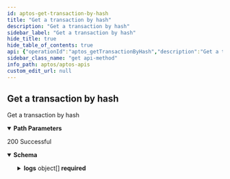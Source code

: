 ```yaml
---
id: aptos-get-transaction-by-hash
title: "Get a transaction by hash"
description: "Get a transaction by hash"
sidebar_label: "Get a transaction by hash"
hide_title: true
hide_table_of_contents: true
api: {"operationId":"aptos_getTransactionByHash","description":"Get a transaction by hash","parameters":[{"name":"hash","required":true,"in":"path","schema":{"type":"string"}}],"responses":{"200":{"description":"200 Successful","content":{"application/json":{"schema":{"type":"object","properties":{"blockHeight":{"type":"number","example":1,"description":"blockHeight"},"blockTime":{"format":"date-time","type":"string","example":"2023-06-14 14:14:42.380","description":"blockTime"},"timestamp":{"type":"number","example":1,"description":"timestamp"},"version":{"type":"number","example":1,"description":"version"},"type":{"type":"string","example":"block_metadata_transaction","description":"type"},"hash":{"type":"string","example":"0xbf3d139d0bbe68f1db6d393b135c2ed12ab5ec1635f08b26994180d1e6434dd1","description":"hash"},"sender":{"type":"string","example":"0xe0a2Bd4258D2768837BAa26A28fE71Dc079f84c7","description":"sender"},"sentTo":{"type":"string","example":"0x8b24Eb4E6aAe906058242D83e51fB077370c4720","description":"sentTo"},"function":{"type":"string","example":"function","description":"function"},"amount":{"type":"number","example":1,"description":"amount"},"gas":{"type":"number","example":1,"description":"gas"},"logs":{"description":"The logs of the transaction","type":"array","items":{"type":"object","properties":{"blockHeight":{"type":"number","example":48569766,"description":"blockHeight"},"blockTime":{"format":"date-time","type":"string","example":"2023-06-13 18:17:09.819","description":"blockTime"},"timestamp":{"type":"number","example":1686655029819390,"description":"timestamp"},"txVersion":{"type":"number","example":125033617,"description":"txVersion"},"txHash":{"type":"string","example":"0xdf4b0d8b621cd39e3d3dc4e24f82f0ad045014653aa0ccee9256810e1db3c8ef","description":"txHash"},"txType":{"type":"string","example":"block_metadata_transaction","description":"txType"},"creationNumber":{"type":"number","example":3,"description":"creationNumber"},"accountAddress":{"type":"string","example":"0xb723f7fb05992065f97b0562bf5a6eac95f6044134efd2ee2bf95607eb1942c7","description":"accountAddress"},"sequenceNumber":{"type":"number","example":17,"description":"sequenceNumber"},"type":{"type":"string","example":"0x1::coin::WithdrawEvent","description":"type"},"eventIndex":{"type":"number","example":1,"description":"eventIndex"},"amount":{"type":"number","example":4441891,"description":"amount","nullable":true},"moduleName":{"type":"string","example":"0x6173736574","description":"moduleName","nullable":true},"structName":{"type":"string","example":"0x6173736574","description":"structName","nullable":true},"data":{"type":"string","example":"{\"amount\": \"11385\"}","description":"data"}},"required":["blockHeight","blockTime","timestamp","txVersion","txHash","txType","creationNumber","accountAddress","sequenceNumber","type","eventIndex","amount","moduleName","structName","data"],"title":"LogResponseDto"}}},"required":["blockHeight","blockTime","timestamp","version","type","hash","sender","sentTo","function","amount","gas","logs"],"title":"TransactionResponseDto"}}}}},"tags":["Get transactions"],"security":[{"apiKey":[]}],"method":"get","path":"/v1/transactions/hash/{hash}","servers":[{"url":"https://aptos-mainnet-api.blocklens.io","description":"Aptos Mainnet Dev Server"}],"securitySchemes":{"bearer":{"scheme":"bearer","bearerFormat":"JWT","type":"http"},"basic":{"type":"http","scheme":"basic"},"apiKey":{"type":"apiKey","name":"X-API-KEY","in":"header"}},"info":{"title":"APTOS APIs","description":"Swagger documentation","version":"1.0.0","contact":{}},"postman":{"name":"Get a transaction by hash","description":{"content":"Get a transaction by hash","type":"text/plain"},"url":{"path":["v1","transactions","hash",":hash"],"host":["{{baseUrl}}"],"query":[],"variable":[{"disabled":false,"description":{"content":"(Required) ","type":"text/plain"},"type":"any","value":"","key":"hash"}]},"header":[{"key":"Accept","value":"application/json"}],"method":"GET","auth":{"type":"apikey","apikey":[{"type":"any","value":"X-API-KEY","key":"key"},{"type":"any","value":"<API Key>","key":"value"},{"type":"any","value":"header","key":"in"}]}}}
sidebar_class_name: "get api-method"
info_path: aptos/aptos-apis
custom_edit_url: null
---
```



## Get a transaction by hash



Get a transaction by hash

<details style={{"marginBottom":"1rem"}} data-collapsed={false} open={true}><summary style={{}}><strong>Path Parameters</strong></summary><div><ul><ParamsItem className={"paramsItem"} param={{"name":"hash","required":true,"in":"path","schema":{"type":"string"}}}></ParamsItem></ul></div></details><div><ApiTabs><TabItem label={"200"} value={"200"}><div>

200 Successful

</div><div><MimeTabs schemaType={"response"}><TabItem label={"application/json"} value={"application/json"}><SchemaTabs><TabItem label={"Schema"} value={"Schema"}><details style={{}} data-collapsed={false} open={true}><summary style={{"textAlign":"left"}}><strong>Schema</strong></summary><div style={{"textAlign":"left","marginLeft":"1rem"}}></div><ul style={{"marginLeft":"1rem"}}><SchemaItem collapsible={false} name={"blockHeight"} required={true} schemaName={"number"} qualifierMessage={undefined} schema={{"type":"number","example":1,"description":"blockHeight"}}></SchemaItem><SchemaItem collapsible={false} name={"blockTime"} required={true} schemaName={"date-time"} qualifierMessage={undefined} schema={{"format":"date-time","type":"string","example":"2023-06-14 14:14:42.380","description":"blockTime"}}></SchemaItem><SchemaItem collapsible={false} name={"timestamp"} required={true} schemaName={"number"} qualifierMessage={undefined} schema={{"type":"number","example":1,"description":"timestamp"}}></SchemaItem><SchemaItem collapsible={false} name={"version"} required={true} schemaName={"number"} qualifierMessage={undefined} schema={{"type":"number","example":1,"description":"version"}}></SchemaItem><SchemaItem collapsible={false} name={"type"} required={true} schemaName={"string"} qualifierMessage={undefined} schema={{"type":"string","example":"block_metadata_transaction","description":"type"}}></SchemaItem><SchemaItem collapsible={false} name={"hash"} required={true} schemaName={"string"} qualifierMessage={undefined} schema={{"type":"string","example":"0xbf3d139d0bbe68f1db6d393b135c2ed12ab5ec1635f08b26994180d1e6434dd1","description":"hash"}}></SchemaItem><SchemaItem collapsible={false} name={"sender"} required={true} schemaName={"string"} qualifierMessage={undefined} schema={{"type":"string","example":"0xe0a2Bd4258D2768837BAa26A28fE71Dc079f84c7","description":"sender"}}></SchemaItem><SchemaItem collapsible={false} name={"sentTo"} required={true} schemaName={"string"} qualifierMessage={undefined} schema={{"type":"string","example":"0x8b24Eb4E6aAe906058242D83e51fB077370c4720","description":"sentTo"}}></SchemaItem><SchemaItem collapsible={false} name={"function"} required={true} schemaName={"string"} qualifierMessage={undefined} schema={{"type":"string","example":"function","description":"function"}}></SchemaItem><SchemaItem collapsible={false} name={"amount"} required={true} schemaName={"number"} qualifierMessage={undefined} schema={{"type":"number","example":1,"description":"amount"}}></SchemaItem><SchemaItem collapsible={false} name={"gas"} required={true} schemaName={"number"} qualifierMessage={undefined} schema={{"type":"number","example":1,"description":"gas"}}></SchemaItem><SchemaItem collapsible={true} className={"schemaItem"}><details style={{}}><summary style={{}}><strong>logs</strong><span style={{"opacity":"0.6"}}> object[]</span><strong style={{"fontSize":"var(--ifm-code-font-size)","color":"var(--openapi-required)"}}> required</strong></summary><div style={{"marginLeft":"1rem"}}><div style={{"marginTop":".5rem","marginBottom":".5rem"}}>

The logs of the transaction

</div><li><div style={{"fontSize":"var(--ifm-code-font-size)","opacity":"0.6","marginLeft":"-.5rem","paddingBottom":".5rem"}}>Array [</div></li><SchemaItem collapsible={false} name={"blockHeight"} required={true} schemaName={"number"} qualifierMessage={undefined} schema={{"type":"number","example":48569766,"description":"blockHeight"}}></SchemaItem><SchemaItem collapsible={false} name={"blockTime"} required={true} schemaName={"date-time"} qualifierMessage={undefined} schema={{"format":"date-time","type":"string","example":"2023-06-13 18:17:09.819","description":"blockTime"}}></SchemaItem><SchemaItem collapsible={false} name={"timestamp"} required={true} schemaName={"number"} qualifierMessage={undefined} schema={{"type":"number","example":1686655029819390,"description":"timestamp"}}></SchemaItem><SchemaItem collapsible={false} name={"txVersion"} required={true} schemaName={"number"} qualifierMessage={undefined} schema={{"type":"number","example":125033617,"description":"txVersion"}}></SchemaItem><SchemaItem collapsible={false} name={"txHash"} required={true} schemaName={"string"} qualifierMessage={undefined} schema={{"type":"string","example":"0xdf4b0d8b621cd39e3d3dc4e24f82f0ad045014653aa0ccee9256810e1db3c8ef","description":"txHash"}}></SchemaItem><SchemaItem collapsible={false} name={"txType"} required={true} schemaName={"string"} qualifierMessage={undefined} schema={{"type":"string","example":"block_metadata_transaction","description":"txType"}}></SchemaItem><SchemaItem collapsible={false} name={"creationNumber"} required={true} schemaName={"number"} qualifierMessage={undefined} schema={{"type":"number","example":3,"description":"creationNumber"}}></SchemaItem><SchemaItem collapsible={false} name={"accountAddress"} required={true} schemaName={"string"} qualifierMessage={undefined} schema={{"type":"string","example":"0xb723f7fb05992065f97b0562bf5a6eac95f6044134efd2ee2bf95607eb1942c7","description":"accountAddress"}}></SchemaItem><SchemaItem collapsible={false} name={"sequenceNumber"} required={true} schemaName={"number"} qualifierMessage={undefined} schema={{"type":"number","example":17,"description":"sequenceNumber"}}></SchemaItem><SchemaItem collapsible={false} name={"type"} required={true} schemaName={"string"} qualifierMessage={undefined} schema={{"type":"string","example":"0x1::coin::WithdrawEvent","description":"type"}}></SchemaItem><SchemaItem collapsible={false} name={"eventIndex"} required={true} schemaName={"number"} qualifierMessage={undefined} schema={{"type":"number","example":1,"description":"eventIndex"}}></SchemaItem><SchemaItem collapsible={false} name={"amount"} required={true} schemaName={"number"} qualifierMessage={undefined} schema={{"type":"number","example":4441891,"description":"amount","nullable":true}}></SchemaItem><SchemaItem collapsible={false} name={"moduleName"} required={true} schemaName={"string"} qualifierMessage={undefined} schema={{"type":"string","example":"0x6173736574","description":"moduleName","nullable":true}}></SchemaItem><SchemaItem collapsible={false} name={"structName"} required={true} schemaName={"string"} qualifierMessage={undefined} schema={{"type":"string","example":"0x6173736574","description":"structName","nullable":true}}></SchemaItem><SchemaItem collapsible={false} name={"data"} required={true} schemaName={"string"} qualifierMessage={undefined} schema={{"type":"string","example":"{\"amount\": \"11385\"}","description":"data"}}></SchemaItem><li><div style={{"fontSize":"var(--ifm-code-font-size)","opacity":"0.6","marginLeft":"-.5rem"}}>]</div></li></div></details></SchemaItem></ul></details></TabItem><TabItem label={"Example (from schema)"} value={"Example (from schema)"}><ResponseSamples responseExample={"{\n  \"blockHeight\": 1,\n  \"blockTime\": \"2023-06-14 14:14:42.380\",\n  \"timestamp\": 1,\n  \"version\": 1,\n  \"type\": \"block_metadata_transaction\",\n  \"hash\": \"0xbf3d139d0bbe68f1db6d393b135c2ed12ab5ec1635f08b26994180d1e6434dd1\",\n  \"sender\": \"0xe0a2Bd4258D2768837BAa26A28fE71Dc079f84c7\",\n  \"sentTo\": \"0x8b24Eb4E6aAe906058242D83e51fB077370c4720\",\n  \"function\": \"function\",\n  \"amount\": 1,\n  \"gas\": 1,\n  \"logs\": [\n    {\n      \"blockHeight\": 48569766,\n      \"blockTime\": \"2023-06-13 18:17:09.819\",\n      \"timestamp\": 1686655029819390,\n      \"txVersion\": 125033617,\n      \"txHash\": \"0xdf4b0d8b621cd39e3d3dc4e24f82f0ad045014653aa0ccee9256810e1db3c8ef\",\n      \"txType\": \"block_metadata_transaction\",\n      \"creationNumber\": 3,\n      \"accountAddress\": \"0xb723f7fb05992065f97b0562bf5a6eac95f6044134efd2ee2bf95607eb1942c7\",\n      \"sequenceNumber\": 17,\n      \"type\": \"0x1::coin::WithdrawEvent\",\n      \"eventIndex\": 1,\n      \"amount\": 4441891,\n      \"moduleName\": \"0x6173736574\",\n      \"structName\": \"0x6173736574\",\n      \"data\": \"{\\\"amount\\\": \\\"11385\\\"}\"\n    }\n  ]\n}"} language={"json"}></ResponseSamples></TabItem></SchemaTabs></TabItem></MimeTabs></div></TabItem></ApiTabs></div>
      